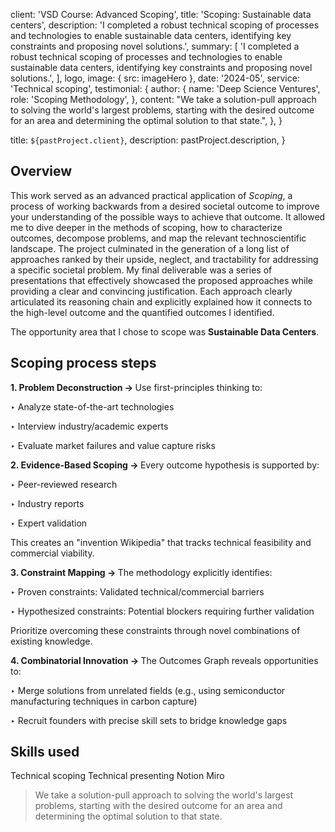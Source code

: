
  client: 'VSD Course: Advanced Scoping',
  title: 'Scoping: Sustainable data centers',
  description:
    'I completed a robust technical scoping of processes and technologies to enable sustainable data centers, identifying key constraints and proposing novel solutions.',
  summary: [
    'I completed a robust technical scoping of processes and technologies to enable sustainable data centers, identifying key constraints and proposing novel solutions.',
  ],
  logo,
  image: { src: imageHero },
  date: '2024-05',
  service: 'Technical scoping',
  testimonial: {
    author: {
      name: 'Deep Science Ventures',
      role: 'Scoping Methodology',
    },
    content:
      "We take a solution-pull approach to solving the world's largest problems, starting with the desired outcome for an area and determining the optimal solution to that state.",
  },
}

  title: `${pastProject.client}`,
  description: pastProject.description,
}

## Overview

This work served as an advanced practical application of <em>Scoping</em>, a process of working backwards from a desired societal outcome to improve your understanding of the possible ways to achieve that outcome. It allowed me to dive deeper in the methods of scoping, how to characterize outcomes, decompose problems, and map the relevant technoscientific landscape. The project culminated in the generation of a long list of approaches ranked by their upside, neglect, and tractability for addressing a specific societal problem. My final deliverable was a series of presentations that effectively showcased the proposed approaches while providing a clear and convincing justification. Each approach clearly articulated its reasoning chain and explicitly explained how it connects to the high-level outcome and the quantified outcomes I identified.

The opportunity area that I chose to scope was <strong>Sustainable Data Centers</strong>.

## Scoping process steps

<strong>1. Problem Deconstruction → </strong>Use first-principles thinking to:

‣ Analyze state-of-the-art technologies

‣ Interview industry/academic experts

‣ Evaluate market failures and value capture risks

<strong>2. Evidence-Based Scoping → </strong>Every outcome hypothesis is
supported by:

‣ Peer-reviewed research

‣ Industry reports

‣ Expert validation

This creates an "invention Wikipedia" that tracks technical feasibility and commercial viability.

<strong>3. Constraint Mapping → </strong>The methodology explicitly identifies:

‣ Proven constraints: Validated technical/commercial barriers

‣ Hypothesized constraints: Potential blockers requiring further validation

Prioritize overcoming these constraints through novel combinations of existing knowledge.

<strong>4. Combinatorial Innovation → </strong>The Outcomes Graph reveals
opportunities to:

‣ Merge solutions from unrelated fields (e.g., using semiconductor manufacturing techniques in carbon capture)

‣ Recruit founders with precise skill sets to bridge knowledge gaps

## Skills used

<TagList>
  <TagListItem>Technical scoping</TagListItem>
  <TagListItem>Technical presenting</TagListItem>
  <TagListItem>Notion</TagListItem>
  <TagListItem>Miro</TagListItem>
</TagList>

<Blockquote
  author={{
    name: 'Deep Science Ventures',
    role: 'Scoping Methodology',
  }}
>
  We take a solution-pull approach to solving the world's largest problems,
  starting with the desired outcome for an area and determining the optimal
  solution to that state.
</Blockquote>
